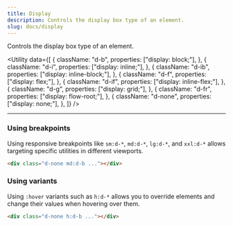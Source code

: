 ```yaml
---
title: Display
description: Controls the display box type of an element.
slug: docs/display
---
```


Controls the display box type of an element.

<Utility
  data={[
    {
      className: "d-b",
      properties: ["display: block;"],
    },
    {
      className: "d-i",
      properties: ["display: inline;"],
    },
    {
      className: "d-ib",
      properties: ["display: inline-block;"],
    },
    {
      className: "d-f",
      properties: ["display: flex;"],
    },
    {
      className: "d-if",
      properties: ["display: inline-flex;"],
    },
    {
      className: "d-g",
      properties: ["display: grid;"],
    },
    {
      className: "d-fr",
      properties: ["display: flow-root;"],
    },
    {
      className: "d-none",
      properties: ["display: none;"],
    },
  ]}
/>

---

### Using breakpoints

Using responsive breakpoints like `sm:d-*`, `md:d-*`, `lg:d-*`, and `xxl:d-*` allows targeting specific utilities in different viewports.

```html "md:d-b"
<div class="d-none md:d-b ..."></div>
```

### Using variants

Using `:hover` variants such as `h:d-*` allows you to override elements and change their values when hovering over them.

```html "h:d-b"
<div class="d-none h:d-b ..."></div>
```
